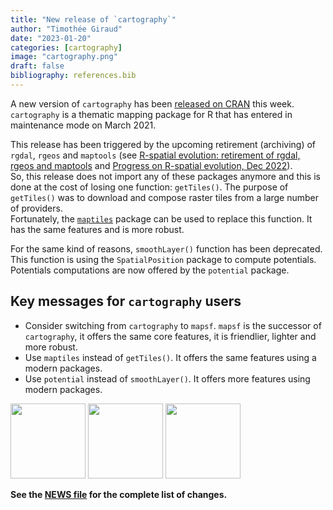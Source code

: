 ```yaml
---
title: "New release of `cartography`"
author: "Timothée Giraud"
date: "2023-01-20"
categories: [cartography]
image: "cartography.png"
draft: false
bibliography: references.bib
---
```


A new version of `cartography` has been [released on CRAN](https://CRAN.R-project.org/package=cartography) this week. `cartography` is a thematic mapping package for R that has entered in maintenance mode on March 2021. 

This release has been triggered by the upcoming retirement (archiving) of `rgdal`, `rgeos` and `maptools` (see [R-spatial evolution: retirement of rgdal, rgeos and maptools](https://r-spatial.org/r/2022/04/12/evolution.html) and [Progress on R-spatial evolution, Dec 2022](https://r-spatial.org/r/2022/12/14/evolution2.html)).  
So, this release does not import any of these packages anymore and this is done at the cost of losing one function: `getTiles()`.
The purpose of `getTiles()` was to download and compose raster tiles from a large number of providers.   
Fortunately, the [`maptiles`](https://github.com/riatelab/maptiles) package can be used to replace this function. It has the same features and is more robust.

For the same kind of reasons, `smoothLayer()` function has been deprecated. This function is using the `SpatialPosition` package to compute potentials. Potentials computations are now offered by the `potential` package. 


::: {.callout-tip}
## Key messages for `cartography` users
* Consider switching from `cartography` to `mapsf`. `mapsf` is the successor of `cartography`, it offers the same core features, it is friendlier, lighter and more robust.  
* Use `maptiles` instead of `getTiles()`. It offers the same features using a modern packages. 
* Use `potential` instead of `smoothLayer()`. It offers more features using modern packages.  

[![](mapsf.png){width=120px}](https://riatelab.github.io/mapsf) 
[![](maptiles.png){width=120px}](https://github.com/riatelab/maptiles) 
[![](potential.png){width=120px}](https://riatelab.github.io/potential) 

:::



**See the [NEWS file](https://raw.githubusercontent.com/riatelab/cartography/master/NEWS) for the complete list of changes.**








